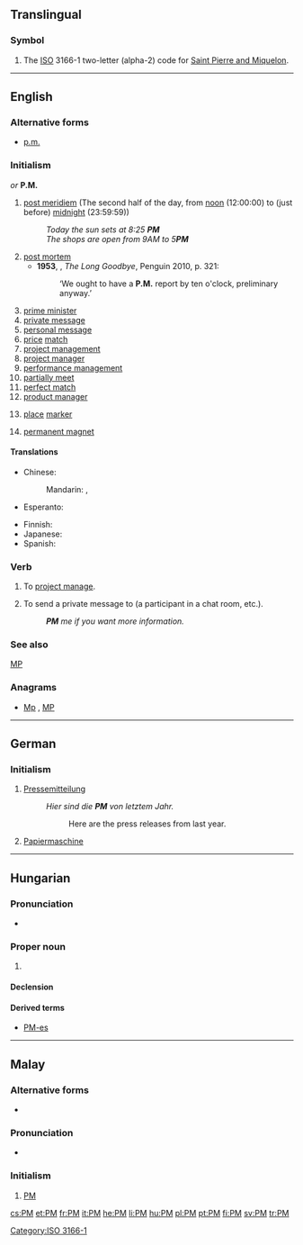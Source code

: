 {{also|Pm}}
==Translingual==

===Symbol===
{{head|mul|symbol}}

# The [[ISO]] 3166-1 two-letter (alpha-2) code for [[Saint Pierre and Miquelon]].

[[Category:ISO 3166-1]]

----

==English==

===Alternative forms===
* [[p.m.]] {{qual|for "post meridiem" and "post mortem"}}

===Initialism===
{{rfc-header|Initialism}}
{{en-initialism}} ''or'' '''P.M.'''

# [[post meridiem]] (The second half of the day, from [[noon]] (12:00:00) to (just before) [[midnight]] (23:59:59))
#: ''Today the sun sets at 8:25 '''PM'''''
#: ''The shops are open from 9AM to 5'''PM'''''
# [[post mortem]]
#* '''1953''', {{w|Raymond Chandler}}, ''The Long Goodbye'', Penguin 2010, p. 321:
#*: ‘We ought to have a '''P.M.''' report by ten o'clock, preliminary anyway.’
# [[prime minister|prime minister]]
# [[w:private message|private message]]
# [[w:personal message|personal message]]
# [[price]] [[match]]
# [[project management]]
# [[project manager]]
# [[performance management]]
# [[partially meet]]
# [[perfect match]]
# [[w:product manager|product manager]]
# {{context|knitting|lang=en}} [[place]] [[marker]]
# {{context|electronics|lang=en}} [[permanent magnet]]

====Translations====
{{trans-top|after 12:00:00}}
* Chinese:
*: Mandarin: {{qualifier|afternoon}} {{t+|cmn|下午|tr=xiàwǔ|sc=Hani}}, {{qualifier|evening, night}} {{t+|cmn|晚上|tr=wǎnshang|sc=Hani}}
* Esperanto: {{t|eo|p.t.m.}}
{{trans-mid}}
* Finnish: {{t|fi|ip}}
* Japanese: {{t+|ja|午後|tr=[[ごご]], gogo}}
* Spanish: {{t|es|PM}}
{{trans-bottom}}

===Verb===
{{en-verb}}

# To [[project manage]].
# {{context|internet|transitive|lang=en}} To send a private message to (a participant in a chat room, etc.).
#: '''''PM''' me if you want more information.''

===See also===
[[MP]]

===Anagrams===
* [[Mp#English|Mp]] , [[MP#English|MP]]

----

==German==

===Initialism===
{{rfc-header|Initialism}}
{{head|de|initialism}}

# [[Pressemitteilung]]
#: ''Hier sind die '''PM''' von letztem Jahr.''
#:: Here are the press releases from last year.
# [[Papiermaschine]]

----

==Hungarian==

===Pronunciation===
* {{hu-IPA|péem}}

===Proper noun===
{{head|hu|proper noun}}

# {{abbreviation of|pénzügyminisztérium|Pénzügyminisztérium|tr=Treasury|lang=hu}}

====Declension====
{{hu-decl-ek|PM|-|et|v=m}}{{hu-pos-etek|PM-||ei}}

====Derived terms====
* [[PM-es]]

----

==Malay==

===Alternative forms===
* {{l|ms|Perdana Menteri}}

===Pronunciation===
* {{IPA|/pi ɛm/|lang=ms}}

===Initialism===
{{head|ms|initialism|head=[[Perdana Menteri|PM]]}}

# [[#English|PM]] {{gloss|Prime Minister}}

[[cs:PM]]
[[et:PM]]
[[fr:PM]]
[[it:PM]]
[[he:PM]]
[[li:PM]]
[[hu:PM]]
[[pl:PM]]
[[pt:PM]]
[[fi:PM]]
[[sv:PM]]
[[tr:PM]]